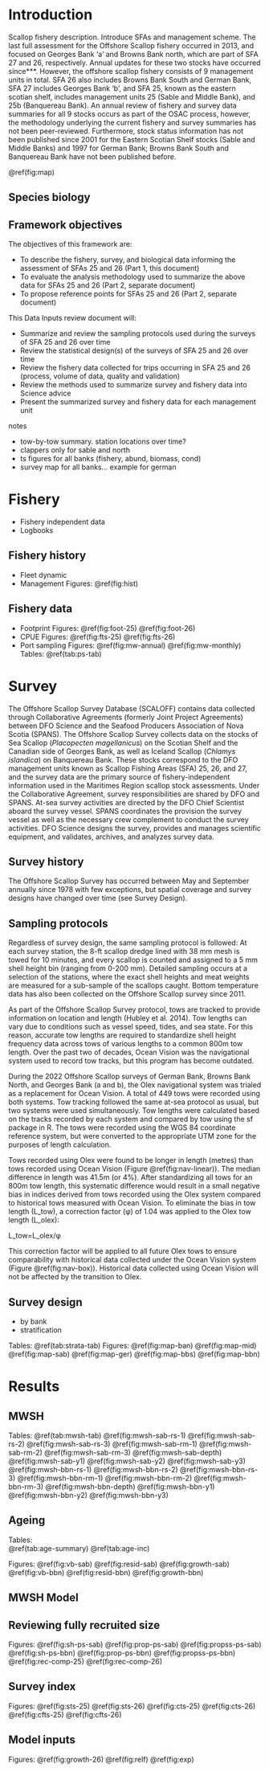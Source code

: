 # Introduction

Scallop fishery description. Introduce SFAs and management scheme. The last full assessment for the Offshore Scallop fishery occurred in 2013, and focused on Georges Bank 'a' and Browns Bank north, which are part of SFA 27 and 26, respectively. Annual updates for these two stocks have occurred since***. However, the offshore scallop fishery consists of 9 management units in total. SFA 26 also includes Browns Bank South and German Bank, SFA 27 includes Georges Bank 'b', and SFA 25, known as the eastern scotian shelf, includes management units 25 (Sable and Middle Bank), and 25b (Banquereau Bank). An annual review of fishery and survey data summaries for all 9 stocks occurs as part of the OSAC process, however, the methodology underlying the current fishery and survey summaries has not been peer-reviewed. Furthermore, stock status information has not been published since 2001 for the Eastern Scotian Shelf stocks (Sable and Middle Banks) and 1997 for German Bank; Browns Bank South and Banquereau Bank have not been published before.

\@ref(fig:map)

## Species biology


## Framework objectives

The objectives of this framework are:  

- To describe the fishery, survey, and biological data informing the assessment of SFAs 25 and 26 (Part 1, this document)
- To evaluate the analysis methodology used to summarize the above data for SFAs 25 and 26 (Part 2, separate document)
- To propose reference points for SFAs 25 and 26 (Part 2, separate document)  

This Data Inputs review document will:  

- Summarize and review the sampling protocols used during the surveys of SFA 25 and 26 over time
- Review the statistical design(s) of the surveys of SFA 25 and 26 over time
- Review the fishery data collected for trips occurring in SFA 25 and 26 (process, volume of data, quality and validation)
- Review the methods used to summarize survey and fishery data into Science advice
- Present the summarized survey and fishery data for each management unit

notes

- tow-by-tow summary. station locations over time?
- clappers only for sable and north
- ts figures for all banks (fishery, abund, biomass, cond)
- survey map for all banks... example for german


# Fishery

- Fishery independent data
- Logbooks


## Fishery history

- Fleet dynamic
- Management Figures: \@ref(fig:hist)


## Fishery data

- Footprint Figures: \@ref(fig:foot-25) \@ref(fig:foot-26)
- CPUE Figures: \@ref(fig:fts-25) \@ref(fig:fts-26)
- Port sampling Figures: \@ref(fig:mw-annual) \@ref(fig:mw-monthly) Tables: \@ref(tab:ps-tab)


# Survey

The Offshore Scallop Survey Database (SCALOFF) contains data collected through Collaborative Agreements (formerly Joint Project Agreements) between DFO Science and the Seafood Producers Association of Nova Scotia (SPANS). The Offshore Scallop Survey collects data on the stocks of Sea Scallop (*Placopecten magellanicus*) on the Scotian Shelf and the Canadian side of Georges Bank, as well as Iceland Scallop (*Chlamys islandica*) on Banquereau Bank. These stocks correspond to the DFO management units known as Scallop Fishing Areas (SFA) 25, 26, and 27, and the survey data are the primary source of fishery-independent information used in the Maritimes Region scallop stock assessments. Under the Collaborative Agreement, survey responsibilities are shared by DFO and SPANS. At-sea survey activities are directed by the DFO Chief Scientist aboard the survey vessel. SPANS coordinates the provision the survey vessel as well as the necessary crew complement to conduct the survey activities. DFO Science designs the survey, provides and manages scientific equipment, and validates, archives, and analyzes survey data. 

## Survey history  

The Offshore Scallop Survey has occurred between May and September annually since 1978 with few exceptions, but spatial coverage and survey designs have changed over time (see Survey Design).  

## Sampling protocols  

Regardless of survey design, the same sampling protocol is followed: At each survey station, the 8-ft scallop dredge lined with 38 mm mesh is towed for 10 minutes, and every scallop is counted and assigned to a 5 mm shell height bin (ranging from 0-200 mm). Detailed sampling occurs at a selection of the stations, where the exact shell heights and meat weights are measured for a sub-sample of the scallops caught. Bottom temperature data has also been collected on the Offshore Scallop survey since 2011.  

As part of the Offshore Scallop Survey protocol, tows are tracked to provide information on location and length (Hubley et al. 2014). Tow lengths can vary due to conditions such as vessel speed, tides, and sea state. For this reason, accurate tow lengths are required to standardize shell height frequency data across tows of various lengths to a common 800m tow length. Over the past two of decades, Ocean Vision was the navigational system used to record tow tracks, but this program has become outdated.  

During the 2022 Offshore Scallop surveys of German Bank, Browns Bank North, and Georges Bank (a and b), the Olex navigational system was trialed as a replacement for Ocean Vision. A total of 449 tows were recorded using both systems. Tow tracking followed the same at-sea protocol as usual, but two systems were used simultaneously. Tow lengths were calculated based on the tracks recorded by each system and compared by tow using the sf package in R. The tows were recorded using the WGS 84 coordinate reference system, but were converted to the appropriate UTM zone for the purposes of length calculation.  

Tows recorded using Olex were found to be longer in length (metres) than tows recorded using Ocean Vision (Figure \@ref(fig:nav-linear)). The median difference in length was 41.5m (or 4%). After standardizing all tows for an 800m tow length, this systematic difference would result in a small negative bias in indices derived from tows recorded using the Olex system compared to historical tows measured with Ocean Vision. To eliminate the bias in tow length (L_tow), a correction factor (φ) of 1.04 was applied to the Olex tow length (L_olex):

L_tow=L_olex/φ

This correction factor will be applied to all future Olex tows to ensure comparability with historical data collected under the Ocean Vision system (Figure \@ref(fig:nav-box)). Historical data collected using Ocean Vision will not be affected by the transition to Olex.


## Survey design  

- by bank
- stratification  

Tables: 
\@ref(tab:strata-tab)
Figures:
\@ref(fig:map-ban)
\@ref(fig:map-mid)
\@ref(fig:map-sab)
\@ref(fig:map-ger)
\@ref(fig:map-bbs)
\@ref(fig:map-bbn)

# Results

## MWSH
Tables: 
\@ref(tab:mwsh-tab)
\@ref(fig:mwsh-sab-rs-1)
\@ref(fig:mwsh-sab-rs-2)
\@ref(fig:mwsh-sab-rs-3)
\@ref(fig:mwsh-sab-rm-1)
\@ref(fig:mwsh-sab-rm-2)
\@ref(fig:mwsh-sab-rm-3)
\@ref(fig:mwsh-sab-depth)
\@ref(fig:mwsh-sab-y1)
\@ref(fig:mwsh-sab-y2)
\@ref(fig:mwsh-sab-y3)
\@ref(fig:mwsh-bbn-rs-1)
\@ref(fig:mwsh-bbn-rs-2)
\@ref(fig:mwsh-bbn-rs-3)
\@ref(fig:mwsh-bbn-rm-1)
\@ref(fig:mwsh-bbn-rm-2)
\@ref(fig:mwsh-bbn-rm-3)
\@ref(fig:mwsh-bbn-depth)
\@ref(fig:mwsh-bbn-y1)
\@ref(fig:mwsh-bbn-y2)
\@ref(fig:mwsh-bbn-y3)

## Ageing

Tables:  
\@ref(tab:age-summary)
\@ref(tab:age-inc)

Figures: 
\@ref(fig:vb-sab)
\@ref(fig:resid-sab)
\@ref(fig:growth-sab)
\@ref(fig:vb-bbn)
\@ref(fig:resid-bbn)
\@ref(fig:growth-bbn)


## MWSH Model


## Reviewing fully recruited size

Figures: 
\@ref(fig:sh-ps-sab)
\@ref(fig:prop-ps-sab)
\@ref(fig:propss-ps-sab)
\@ref(fig:sh-ps-bbn)
\@ref(fig:prop-ps-bbn)
\@ref(fig:propss-ps-bbn)
\@ref(fig:rec-comp-25)
\@ref(fig:rec-comp-26)


## Survey index

Figures: 
\@ref(fig:sts-25)
\@ref(fig:sts-26)
\@ref(fig:cts-25)
\@ref(fig:cts-26)
\@ref(fig:cfts-25)
\@ref(fig:cfts-26)

## Model inputs
Figures:
\@ref(fig:growth-26)
\@ref(fig:relf)
\@ref(fig:exp)

